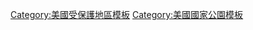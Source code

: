 {{Navbox
| name = 美國受保護地區
| title = {{tsl|en|Protected areas of the United States|美國受保護地區}}
| titlestyle = background:#abdb75;
| basestyle  = background:#bbeb85;
| listclass = hlist
| below = 

| list1 =

*{{tsl|en|National Conservation Area|美國國家保育區|保育區}}
*{{tsl|en|Cooperative Management and Protection Area|合作管理及保護區}}
*{{tsl|en|National Estuarine Research Reserve|美國國家河口研究保留地|河口研究保留地}}
*[[美国国家森林|森林]]
*{{tsl|en|United States Forest Reserve|美國保留林地|保留林地}}
*[[美国国家草原|草原]]
*{{tsl|en|List of national lakeshores and seashores of the United States|美國國家海岸及湖岸列表|海岸及湖岸}}
*{{tsl|en|United States National Marine Sanctuary|美國國家海洋庇護所|海洋庇護所}}
*[[國家紀念區]]
*[[美国国家自然地标|自然地标]]
*{{tsl|en|Outstanding Natural Area|優美自然風景區}}
*[[美国国家公园列表|公园]]
*{{tsl|en|National Parkway|美國園林公路|園林公路}}
*{{tsl|en|National preserve|美國保育區|保育區}}
*{{tsl|en|National Recreation Area|美國國家休憩區|休憩區}}
*{{tsl|en|Research Natural Area|野外研究地}}
*{{tsl|en|National Reserve|美國保留地|保留地}}
*{{tsl|en|National River|美國國家河流|河流}}
*{{tsl|en|National Scenic Area (United States)|美國國家風景區|風景區}}
*[[美国国家步道系统|步道]]
*{{tsl|en|National Wild and Scenic Rivers System|國家野生與風景河流|國家野生與風景河流}}
*[[国家荒野保护体系|荒野保护區]]
*{{tsl|en|National Wildlife Refuge|美國國家野生動物庇護所|野生動物庇護所}}
*{{tsl|en|Wilderness study area|荒野研究區}}

}}<noinclude>
[[Category:美國受保護地區模板]]
[[Category:美國國家公園模板]]
</noinclude>